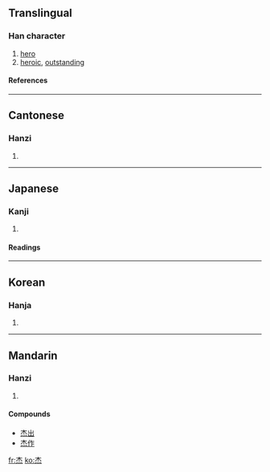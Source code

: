 {{see|傑}}

==Translingual==
===Han character===
{{Han char|rn=75|rad=木|as=04|sn=8|four=4033<sub>9</sub>|canj=木火 (DF)}}
# [[hero]]
# [[heroic]], [[outstanding]]
====References====
{{Han ref|kx=0513.110|dkj=14498|dj=0899.070|hdz=21175.010|uh=6770|ud=26480|bh=AA4E|bd=43598}}

----
==Cantonese==
===Hanzi===
{{yue-hanzi|jyut=|y=git6}}
# {{defn|Cantonese}}

----
==Japanese==
===Kanji===
{{ja-kanji|grade=|rs=木04}}
# {{defn|Japanese}} 
====Readings====
{{ja-readings|on=[[けつ]] (ketsu), [[げち]] (gechi)|kun=[[すぐれる]] (sugureru)}}

----
==Korean==
===Hanja===
{{ko-hanja|hangeul=걸|eumhun=|rv=geol|mr=kŏl|y=kel}}
# {{defn|Korean}}

----
==Mandarin==
===Hanzi===
{{cmn-hanzi|tra=傑|pin=[[jié]] (jie2)|wg=chieh<sup>2</sup>}}
# {{defn|Mandarin}}

====Compounds====
*[[杰出]]
*[[杰作]]

[[fr:杰]]
[[ko:杰]]